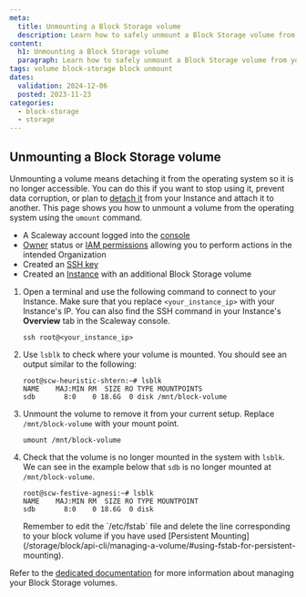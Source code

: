 ```yaml
---
meta:
  title: Unmounting a Block Storage volume
  description: Learn how to safely unmount a Block Storage volume from your Instance, and ensure data integrity.
content:
  h1: Unmounting a Block Storage volume
  paragraph: Learn how to safely unmount a Block Storage volume from your Instance, and ensure data integrity.
tags: volume block-storage block unmount
dates:
  validation: 2024-12-06
  posted: 2023-11-23
categories:
  - block-storage
  - storage
---
```



## Unmounting a Block Storage volume


Unmounting a volume means detaching it from the operating system so it is no longer accessible. You can do this if you want to stop using it, prevent data corruption, or plan to [detach it](/storage/block/how-to/detach-a-volume/) from your Instance and attach it to another. This page shows you how to unmount a volume from the operating system using the `umount` command.
<Macro id="requirements" />

- A Scaleway account logged into the [console](https://console.scaleway.com)
- [Owner](/identity-and-access-management/iam/concepts/#owner) status or [IAM permissions](/identity-and-access-management/iam/concepts/#permission) allowing you to perform actions in the intended Organization
- Created an [SSH key](/identity-and-access-management/organizations-and-projects/how-to/create-ssh-key/)
- Created an [Instance](/compute/instances/how-to/create-an-instance/) with an additional Block Storage volume


1. Open a terminal and use the following command to connect to your Instance. Make sure that you replace `<your_instance_ip>` with your Instance's IP. You can also find the SSH command in your Instance's **Overview** tab in the Scaleway console.
    ```
    ssh root@<your_instance_ip>
    ```
2. Use `lsblk` to check where your volume is mounted. You should see an output similar to the following:

    ```
    root@scw-heuristic-shtern:~# lsblk
    NAME    MAJ:MIN RM  SIZE RO TYPE MOUNTPOINTS
    sdb       8:0    0 18.6G  0 disk /mnt/block-volume
    ```
3. Unmount the volume to remove it from your current setup. Replace `/mnt/block-volume` with your mount point.
    ```
    umount /mnt/block-volume
    ```
4.  Check that the volume is no longer mounted in the system with `lsblk`. We can see in the example below that `sdb` is no longer mounted at `/mnt/block-volume`.
    ```
    root@scw-festive-agnesi:~# lsblk
    NAME    MAJ:MIN RM  SIZE RO TYPE MOUNTPOINT
    sdb       8:0    0 18.6G  0 disk
    ```
    <Message type="important">
      Remember to edit the `/etc/fstab` file and delete the line corresponding to your block volume if you have used [Persistent Mounting](/storage/block/api-cli/managing-a-volume/#using-fstab-for-persistent-mounting).
    </Message>

Refer to the [dedicated documentation](/storage/block/api-cli/managing-a-volume/) for more information about managing your Block Storage volumes.

